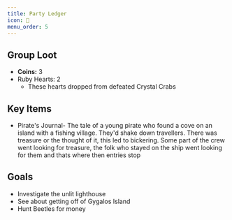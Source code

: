```yaml
---
title: Party Ledger
icon: 💎
menu_order: 5
---
```


## Group Loot

- **Coins:** 3
- Ruby Hearts: 2
  - These hearts dropped from defeated Crystal Crabs

## Key Items

- <Link to="pirates_journal">Pirate's Journal</Link>- The tale of a young pirate
  who found a cove on an island with a fishing village. They'd shake down
  travellers. There was treasure or the thought of it, this led to bickering.
  Some part of the crew went looking for treasure, the folk who stayed on the
  ship went looking for them and thats where then entries stop

## Goals

- Investigate the unlit lighthouse
- See about getting off of Gygalos Island
- Hunt Beetles for money
